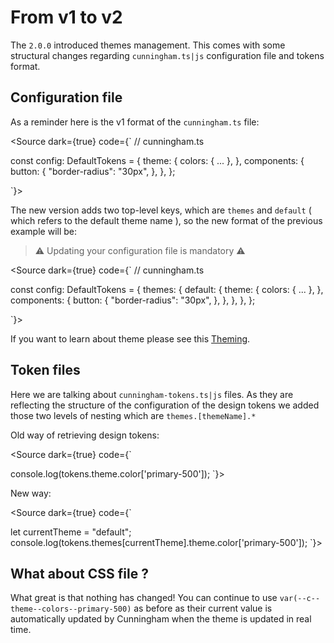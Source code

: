 
<Meta title="Migrating/From v1 to v2"/>

# From v1 to v2

The `2.0.0` introduced themes management. This comes with some structural changes regarding `cunningham.ts|js` configuration
file and tokens format.

## Configuration file

As a reminder here is the v1 format of the `cunningham.ts` file:

<Source dark={true} code={`
// cunningham.ts

const config: DefaultTokens = {
  theme: {
    colors: {
      ...
    },
  },
  components: {
    button: {
      "border-radius": "30px",
    },
  },
};

`}></Source>

The new version adds two top-level keys, which are `themes` and `default` ( which refers to the default theme name ), so
the new format of the previous example will be:

> ⚠ Updating your configuration file is mandatory ⚠

<Source dark={true} code={`
// cunningham.ts

const config: DefaultTokens = {
  themes: {
    default: {
      theme: {
        colors: {
          ...
        },
      },
      components: {
        button: {
          "border-radius": "30px",
        },
      },
    },
  },
};

`}></Source>

If you want to learn about theme please see this [Theming](?path=/docs/getting-started-theming--docs).

## Token files

Here we are talking about `cunningham-tokens.ts|js` files. As they are reflecting the structure of the configuration
of the design tokens we added those two levels of nesting which are `themes.[themeName].*`

Old way of retrieving design tokens:

<Source dark={true} code={`

console.log(tokens.theme.color['primary-500']);
`}></Source>

New way:

<Source dark={true} code={`

let currentTheme = "default";
console.log(tokens.themes[currentTheme].theme.color['primary-500']);
`}></Source>

## What about CSS file ?

What great is that nothing has changed! You can continue to use `var(--c--theme--colors--primary-500)` as before as their current value
is automatically updated by Cunningham when the theme is updated in real time.
